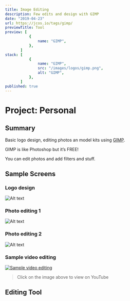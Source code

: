 ```yaml
---
title: Image Editing
description: Few edits and design with GIMP
date: "2019-04-23"
url: https://jcos.io/tags/gimp/
previewTitle: Tool
preview: [
           {
               name: "GIMP",
           },
       ]
stack: [
           {
               name: "GIMP",
               src: "/images/logos/gimp.png",
               alt: "GIMP",
           },
       ]
published: true
---
```


# Project: Personal

## Summary

Basic logo design, editing photos an model kits using [GIMP](https://www.gimp.org/).

GIMP is like Photoshop but it’s FREE!

You can edit photos and add filters and stuff.


## Sample Screens

### Logo design

![Alt text](https://res.cloudinary.com/langitlupakintoncloud/image/upload/w_800/hugo/jcos.io/logo512x512_ghwawd.png "Logo design")

### Photo editing 1

![Alt text](https://res.cloudinary.com/langitlupakintoncloud/image/upload/v1712385772/projects.jcos.io/intjom0us1agolece8df.png "Photo editing 1")

### Photo editing 2

![Alt text](https://res.cloudinary.com/langitlupakintoncloud/image/upload/v1712386145/projects.jcos.io/bhbgveugmcv2d8mamegb.png "Photo editing 2")

### Sample video editing

[![Sample video editing](https://res.cloudinary.com/langitlupakintoncloud/image/upload/v1712385992/projects.jcos.io/bc3j1uwse3auqa6h2fcp.png)](https://www.youtube.com/watch?v=TECXfuJRlrw "SD Gundam EX-Standard Sinanju speed edit")

> Click on the image above to view on YouTube


## Editing Tool
